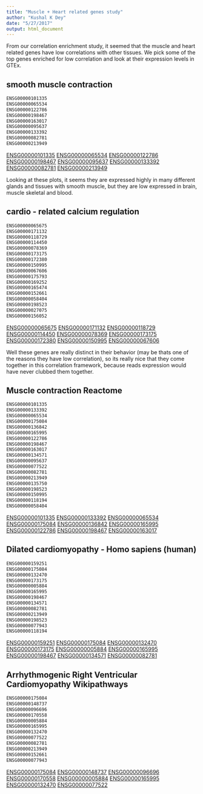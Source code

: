 ```yaml
---
title: "Muscle + Heart related genes study"
author: "Kushal K Dey"
date: "5/27/2017"
output: html_document
---
```


From our correlation enrichment study, it seemed that the muscle and heart related genes have low correlations with other tissues. We pick some of the top genes enriched for low correlation and look at their expression levels in GTEx.

## smooth muscle contraction


```r

ENSG00000101335
ENSG00000065534
ENSG00000122786
ENSG00000198467
ENSG00000163017
ENSG00000095637
ENSG00000133392
ENSG00000082781
ENSG00000213949
```

[ENSG00000101335](https://www.gtexportal.org/home/gene/ENSG00000101335)
[ENSG00000065534](https://www.gtexportal.org/home/gene/ENSG00000065534)
[ENSG00000122786](https://www.gtexportal.org/home/gene/ENSG00000122786)
[ENSG00000198467](https://www.gtexportal.org/home/gene/ENSG00000198467)
[ENSG00000095637](https://www.gtexportal.org/home/gene/ENSG00000095637)
[ENSG00000133392](https://www.gtexportal.org/home/gene/ENSG00000133392)
[ENSG00000082781](https://www.gtexportal.org/home/gene/ENSG00000082781)
[ENSG00000213949](https://www.gtexportal.org/home/gene/ENSG00000213949)

Looking at these plots, it seems they are expressed highly in many different glands and tissues with smooth muscle, but they are low expressed in brain, muscle skeletal and blood.

## cardio - related calcium regulation

```r

ENSG00000065675
ENSG00000171132
ENSG00000118729
ENSG00000114450
ENSG00000078369
ENSG00000173175
ENSG00000172380
ENSG00000150995
ENSG00000067606
ENSG00000175793
ENSG00000169252
ENSG00000165474
ENSG00000152661
ENSG00000058404
ENSG00000198523
ENSG00000027075
ENSG00000156052
```

[ENSG00000065675](https://www.gtexportal.org/home/gene/ENSG00000065675)
[ENSG00000171132](https://www.gtexportal.org/home/gene/ENSG00000171132)
[ENSG00000118729](https://www.gtexportal.org/home/gene/ENSG00000118729)
[ENSG00000114450](https://www.gtexportal.org/home/gene/ENSG00000114450)
[ENSG00000078369](https://www.gtexportal.org/home/gene/ENSG00000078369)
[ENSG00000173175](https://www.gtexportal.org/home/gene/ENSG00000173175)
[ENSG00000172380](https://www.gtexportal.org/home/gene/ENSG00000172380)
[ENSG00000150995](https://www.gtexportal.org/home/gene/ENSG00000150995)
[ENSG00000067606](https://www.gtexportal.org/home/gene/ENSG00000067606)


Well these genes are really distinct in their behavior (may be thats one of the reasons they have low correlation), so its really nice that 
they come together in this correlation framework, because reads expression
would have never clubbed them together.


## Muscle contraction Reactome

```r
ENSG00000101335
ENSG00000133392
ENSG00000065534
ENSG00000175084
ENSG00000136842
ENSG00000165995
ENSG00000122786
ENSG00000198467
ENSG00000163017
ENSG00000134571
ENSG00000095637
ENSG00000077522
ENSG00000082781
ENSG00000213949
ENSG00000135750
ENSG00000198523
ENSG00000150995
ENSG00000118194
ENSG00000058404
```


[ENSG00000101335](https://www.gtexportal.org/home/gene/ENSG00000101335)
[ENSG00000133392](https://www.gtexportal.org/home/gene/ENSG00000133392)
[ENSG00000065534](https://www.gtexportal.org/home/gene/ENSG00000065534)
[ENSG00000175084](https://www.gtexportal.org/home/gene/ENSG00000175084)
[ENSG00000136842](https://www.gtexportal.org/home/gene/ENSG00000136842)
[ENSG00000165995](https://www.gtexportal.org/home/gene/ENSG00000165995)
[ENSG00000122786](https://www.gtexportal.org/home/gene/ENSG00000122786)
[ENSG00000198467](https://www.gtexportal.org/home/gene/ENSG00000198467)
[ENSG00000163017](https://www.gtexportal.org/home/gene/ENSG00000163017)

## Dilated cardiomyopathy - Homo sapiens (human)

```r

ENSG00000159251
ENSG00000175084
ENSG00000132470
ENSG00000173175
ENSG00000005884
ENSG00000165995
ENSG00000198467
ENSG00000134571
ENSG00000082781
ENSG00000213949
ENSG00000198523
ENSG00000077943
ENSG00000118194

```

[ENSG00000159251](https://www.gtexportal.org/home/gene/ENSG00000159251)
[ENSG00000175084](https://www.gtexportal.org/home/gene/ENSG00000175084)
[ENSG00000132470](https://www.gtexportal.org/home/gene/ENSG00000132470)
[ENSG00000173175](https://www.gtexportal.org/home/gene/ENSG00000173175)
[ENSG00000005884](https://www.gtexportal.org/home/gene/ENSG00000005884)
[ENSG00000165995](https://www.gtexportal.org/home/gene/ENSG00000165995)
[ENSG00000198467](https://www.gtexportal.org/home/gene/ENSG00000198467)
[ENSG00000134571](https://www.gtexportal.org/home/gene/ENSG00000134571)
[ENSG00000082781](https://www.gtexportal.org/home/gene/ENSG00000082781)


## Arrhythmogenic Right Ventricular Cardiomyopathy	Wikipathways

```r
ENSG00000175084
ENSG00000148737
ENSG00000096696
ENSG00000170558
ENSG00000005884
ENSG00000165995
ENSG00000132470
ENSG00000077522
ENSG00000082781
ENSG00000213949
ENSG00000152661
ENSG00000077943
```

[ENSG00000175084](https://www.gtexportal.org/home/gene/ENSG00000175084)
[ENSG00000148737](https://www.gtexportal.org/home/gene/ENSG00000148737)
[ENSG00000096696](https://www.gtexportal.org/home/gene/ENSG00000096696)
[ENSG00000170558](https://www.gtexportal.org/home/gene/ENSG00000170558)
[ENSG00000005884](https://www.gtexportal.org/home/gene/ENSG00000005884)
[ENSG00000165995](https://www.gtexportal.org/home/gene/ENSG00000165995)
[ENSG00000132470](https://www.gtexportal.org/home/gene/ENSG00000132470)
[ENSG00000077522](https://www.gtexportal.org/home/gene/ENSG00000077522)
